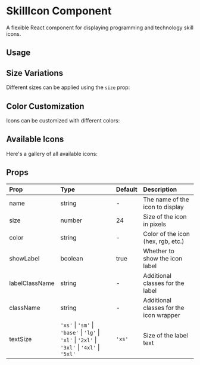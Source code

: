 
<Meta of={SkillIconStories} />

# SkillIcon Component

A flexible React component for displaying programming and technology skill icons.

## Usage

<Canvas>
  <Story of={SkillIconStories.Default} />
</Canvas>

<Controls />

## Size Variations

Different sizes can be applied using the `size` prop:

<Canvas>
  <Story of={SkillIconStories.Sizes} />
</Canvas>

## Color Customization

Icons can be customized with different colors:

<Canvas>
  <Story of={SkillIconStories.Colors} />
</Canvas>

## Available Icons

Here's a gallery of all available icons:

<Canvas>
  <Story of={SkillIconStories.AllIcons} />
</Canvas>

## Props

| Prop | Type | Default | Description |
|:-----|:-----|:--------|:------------|
| name | string | - | The name of the icon to display |
| size | number | 24 | Size of the icon in pixels |
| color | string | - | Color of the icon (hex, rgb, etc.) |
| showLabel | boolean | true | Whether to show the icon label |
| labelClassName | string | - | Additional classes for the label |
| className | string | - | Additional classes for the icon wrapper |
| textSize | `'xs'` \| `'sm'` \| `'base'` \| `'lg'` \| `'xl'` \| `'2xl'` \| `'3xl'` \| `'4xl'` \| `'5xl'` | `'xs'` | Size of the label text |